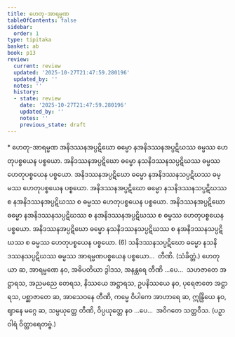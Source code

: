 ```yaml
---
title: ဟေတု-အာရမ္မဏ
tableOfContents: false
sidebar:
  order: 1
type: tipitaka
basket: ab
book: p13
review:
  current: review
  updated: '2025-10-27T21:47:59.280196'
  updated_by: ''
  notes: ''
  history:
  - state: review
    date: '2025-10-27T21:47:59.280196'
    updated_by: ''
    notes: ''
    previous_state: draft
---
```



<ReviewStatus review={frontmatter.review} showDetails={true} />

<HypothesisAnnotation frontmatter={frontmatter} />

<DynamicBreadcrumb />

<Paragraph type="center" book="p13">
* ဟေတု-အာရမ္မဏ
</Paragraph>

<Division number="51" book="p13" e="ch" v="40" p="194">

<Paragraph number="138" book="p13">
အနိဒဿနအပ္ပဋိဃော ဓမ္မော နအနိဒဿနအပ္ပဋိဃဿ ဓမ္မဿ ဟေတုပစ္စယေန ပစ္စယော. အနိဒဿနအပ္ပဋိဃော ဓမ္မော နသနိဒဿနသပ္ပဋိဃဿ ဓမ္မဿ ဟေတုပစ္စယေန ပစ္စယော. အနိဒဿနအပ္ပဋိဃော ဓမ္မော နအနိဒဿနသပ္ပဋိဃဿ ဓမ္မဿ ဟေတုပစ္စယေန ပစ္စယော. အနိဒဿနအပ္ပဋိဃော ဓမ္မော နသနိဒဿနသပ္ပဋိဃဿ စ နအနိဒဿနအပ္ပဋိဃဿ စ ဓမ္မဿ ဟေတုပစ္စယေန ပစ္စယော. အနိဒဿနအပ္ပဋိဃော ဓမ္မော နအနိဒဿနသပ္ပဋိဃဿ စ နအနိဒဿနအပ္ပဋိဃဿ စ ဓမ္မဿ ဟေတုပစ္စယေန ပစ္စယော. အနိဒဿနအပ္ပဋိဃော ဓမ္မော နသနိဒဿနသပ္ပဋိဃဿ စ နအနိဒဿနသပ္ပဋိဃဿ စ ဓမ္မဿ ဟေတုပစ္စယေန ပစ္စယော. (6)
</Paragraph>

<Paragraph number="139" book="p13">
သနိဒဿနသပ္ပဋိဃော ဓမ္မော နသနိဒဿနသပ္ပဋိဃဿ ဓမ္မဿ အာရမ္မဏပစ္စယေန ပစ္စယော…  တီဏိ. (သံခိတ္တံ.)
</Paragraph>

</Division>
<Division number="52" book="p13" e="ch" v="40" p="195">

<Paragraph number="140" book="p13">
ဟေတုယာ ဆ, အာရမ္မဏေ နဝ, အဓိပတိယာ ဒွါဒသ, အနန္တရေ တီဏိ …ပေ…  သဟဇာတေ အဋ္ဌာရသ, အညမညေ တေရသ, နိဿယေ အဋ္ဌာရသ, ဥပနိဿယေ နဝ, ပုရေဇာတေ အဋ္ဌာရသ, ပစ္ဆာဇာတေ ဆ, အာသေဝနေ တီဏိ, ကမ္မေ ဝိပါကေ အာဟာရေ ဆ, ဣန္ဒြိယေ နဝ, ဈာနေ မဂ္ဂေ ဆ, သမ္ပယုတ္တေ တီဏိ, ဝိပ္ပယုတ္တေ နဝ …ပေ…  အဝိဂတေ သတ္တဝီသ. (ပဉှာဝါရံ ဝိတ္ထာရေတဗ္ဗံ.)
</Paragraph>
</Division>